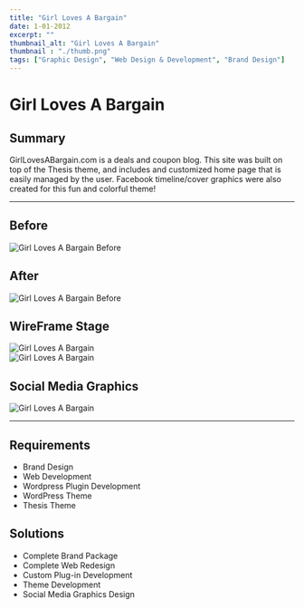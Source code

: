 ```yaml
---
title: "Girl Loves A Bargain"
date: 1-01-2012
excerpt: ""
thumbnail_alt: "Girl Loves A Bargain"
thumbnail : "./thumb.png"
tags: ["Graphic Design", "Web Design & Development", "Brand Design"]
---
```




# Girl Loves A Bargain

## Summary
GirlLovesABargain.com is a deals and coupon blog. This site was built on top of the Thesis theme, and includes and customized home page that is easily managed by the user. Facebook timeline/cover graphics were also created for this fun and colorful theme!
***
<section className={portfolioStyles.gallery}>
  <div className={portfolioStyles.galleryItem}>
     <h2>Before</h2>
    <img src={glabImage} alt="Girl Loves A Bargain Before"/>
  </div>
    <div className={portfolioStyles.galleryItem}>
    <h2>After</h2>
   <img src={glabImage2} alt="Girl Loves A Bargain Before"/>
  </div>
</section>

## WireFrame Stage

<section className={portfolioStyles.gallery}>
  <div className={portfolioStyles.galleryItem}>
    <img src={glabImage3} alt="Girl Loves A Bargain"/>
  </div>
    <div className={portfolioStyles.galleryItem}>
   <img src={glabImage4} alt="Girl Loves A Bargain"/>
  </div>
</section>

## Social Media Graphics

<section className={portfolioStyles.portfolioImage3}>
<img src={glabImage5} alt="Girl Loves A Bargain"/>
</section>

***

## Requirements
* Brand Design
* Web Development
* Wordpress Plugin Development 
* WordPress Theme
* Thesis Theme

## Solutions
* Complete Brand Package
* Complete Web Redesign
* Custom Plug-in Development
* Theme Development
* Social Media Graphics Design